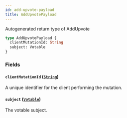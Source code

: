 ```yaml
---
id: add-upvote-payload
title: AddUpvotePayload
---
```


Autogenerated return type of AddUpvote

```graphql
type AddUpvotePayload {
  clientMutationId: String
  subject: Votable
}
```

### Fields

#### `clientMutationId` ([`String`](/docs/api/scalars/string))

A unique identifier for the client performing the mutation.

#### `subject` ([`Votable`](/docs/api/interfaces/votable))

The votable subject.
